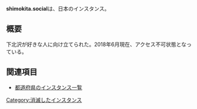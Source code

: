 {{小文字}}
{{Infobox instance
| Name          = shimokita.social
| Domain        = https://shimokita.social/
| Admin         = 不明
| Country       = 日本
| Start         = 不明
| Kifu          = なし
| Alias         = なし
}}'''shimokita.social'''は、日本のインスタンス。

== 概要 ==
下北沢が好きな人に向け立てられた。2018年6月現在、アクセス不可状態となっている。

== 関連項目 ==
* [[都道府県のインスタンス一覧]]

{{DEFAULTSORT:しもきたさわ}}
[[Category:消滅したインスタンス]]